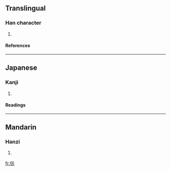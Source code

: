 ==Translingual==
===Han character===
{{Han char|rad=人|as=08|sn=10|four=|canj=人金戈心 (OCIP)}}
# {{defn|Han}}
====References====
{{Han ref|kx=0107.160|dkj=00757|dj=0228.010|hdz=10181.040|uh=500A|ud=20490}}
----
==Japanese==
===Kanji===
{{ja-kanji|grade=|rs=人08}}
# {{defn|Japanese}}
====Readings====
{{ja-readings|on=[[そう]] (sō), [[す]] (su)|kun=[[くるしむ]] (kurushimu)}}
----
==Mandarin==
===Hanzi===
{{cmn-hanzi|pin=[[zòng]] ([[zong4]])|wg=tsung<sup>4</sup>}}
# {{defn|Mandarin}}

[[fr:倊]]